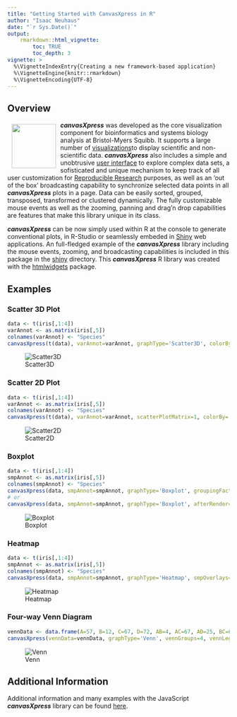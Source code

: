 ```yaml
---
title: "Getting Started with CanvasXpress in R"
author: "Isaac Neuhaus"
date: "`r Sys.Date()`"
output: 
    rmarkdown::html_vignette:
        toc: TRUE
        toc_depth: 3
vignette: >
  %\VignetteIndexEntry{Creating a new framework-based application}
  %\VignetteEngine{knitr::rmarkdown}
  %\VignetteEncoding{UTF-8}
---
```

## Overview

<a href="http://www.canvasxpress.org"><img src="http://www.canvasxpress.org/images/brand3.png" align="left" hspace="10" vspace="6" width="100"></a>

***canvasXpress*** was developed as the core visualization component for bioinformatics and systems biology analysis
at Bristol-Myers Squibb. It supports a large number of [visualizations ](http://www.canvasxpress.org/html/gallery.html)to display scientific and non-scientific
data. ***canvasXpress*** also includes a simple and unobtrusive [user interface](http://www.canvasxpress.org/html/user-interface.html) to explore complex data sets, a sofisticated and unique mechanism to keep track of all user customization for [Reproducible Research ](http://www.canvasxpress.org/html/reproducible-research.html) purposes, as well as an 'out of the box'
broadcasting capability to synchronize selected data points in all ***canvasXpress*** plots in a page. Data can
be easily sorted, grouped, transposed, transformed or clustered dynamically. The fully customizable mouse events
as well as the zooming, panning and drag'n drop capabilities are features that make this library unique in its
class.

***canvasXpress*** can be now simply used within R at the console to generate conventional plots, in R-Studio
or seamlessly embeded in [Shiny](http://shiny.rstudio.com) web applications. An full-fledged example of the ***canvasXpress*** library including the mouse events, zooming, and broadcasting capabilities is included in this package in the [shiny](shiny/example3) directory. This ***canvasXpress*** R library was created with the [htmlwidgets](https://github.com/ramnathv/htmlwidgets) package.

## Examples

### Scatter 3D Plot

```r
data <- t(iris[,1:4])
varAnnot <- as.matrix(iris[,5])
colnames(varAnnot) <- "Species"
canvasXpress(t(data), varAnnot=varAnnot, graphType='Scatter3D', colorBy='Species')
```
![Scatter3D](images/R-Scatter3D.png)

### Scatter 2D Plot

```r
data <- t(iris[,1:4])
varAnnot <- as.matrix(iris[,5])
colnames(varAnnot) <- "Species"
canvasXpress(t(data), varAnnot=varAnnot, scatterPlotMatrix=1, colorBy='Species')
```
![Scatter2D](images/R-Scatter2D.png)

### Boxplot

```r
data <- t(iris[,1:4])
smpAnnot <- as.matrix(iris[,5])
colnames(smpAnnot) <- "Species"
canvasXpress(data, smpAnnot=smpAnnot, graphType='Boxplot', groupingFactors=list('Species'))
# or
canvasXpress(data, smpAnnot=smpAnnot, graphType='Boxplot', afterRender=list(list('groupSamples', list('Species'))))
```
![Boxplot](images/R-Boxplot.png)

### Heatmap

```r
data <- t(iris[,1:4])
smpAnnot <- as.matrix(iris[,5])
colnames(smpAnnot) <- "Species"
canvasXpress(data, smpAnnot=smpAnnot, graphType='Heatmap', smpOverlays=list('Species'), variablesClustered=TRUE, showSampleNames=FALSE)
```
![Heatmap](images/R-Heatmap.png)

### Four-way Venn Diagram

```r
vennData <- data.frame(A=57, B=12, C=67, D=72, AB=4, AC=67, AD=25, BC=67, BD=27, CD=38, ABC=69, ABD=28, ACD=52, BCD=46, ABCD=3)
canvasXpress(vennData=vennData, graphType='Venn', vennGroups=4, vennLegend=list(A="List1", B="List2", C="List3", D="List4"))
```
![Venn](images/R-Venn.png)

## Additional Information 

Additional information and many examples with the JavaScript ***canvasXpress*** library can be found
[here](http://www.canvasxpress.org).
